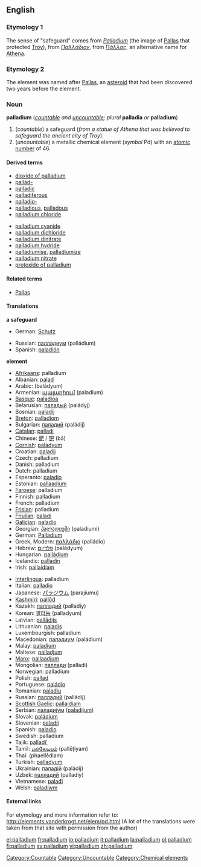 {{See|Palladium}}
==English==
{{elements|Pd|rhodium|Rh|silver|Ag}}
=== Etymology 1 ===
The sense of "safeguard" comes from {{L.}} ''[[Palladium]]'' (the image of [[Pallas]] that protected [[Troy]]), from {{Gr.}} ''[[Παλλάδιον]]'', from ''[[Πάλλας]]'', an alternative name for [[Athena]].

=== Etymology 2 ===
The element was named after [[w:Pallas|Pallas]], an [[asteroid]] that had been discovered two years before the element.

=== Noun ===
'''palladium''' (''[[countable]] and [[uncountable]]; plural'' '''palladia''' ''or'' '''palladium''')
[[Category:Countable]]
[[Category:Uncountable]]
{{wikipedia}}

#(''countable'') a safeguard (''from a statue of Athena that was believed to safeguard the ancient city of Troy'').
#(''uncountable'') a metallic chemical element (''symbol'' Pd) with an [[atomic number]] of 46.

====Derived terms====
{{top2}}
*[[dioxide of palladium]]
*[[pallad-]]
*[[palladic]]
*[[palladiferous]]
*[[palladio-]]
*[[palladious]], [[palladous]]
*[[palladium chloride]]
{{mid2}}
*[[palladium cyanide]]
*[[palladium dichloride]]
*[[palladium dinitrate]]
*[[palladium hydride]]
*[[palladiumise]], [[palladiumize]]
*[[palladium nitrate]]
*[[protoxide of palladium]]
{{bottom}}

====Related terms====
*[[Pallas]]

==== Translations ====
'''a safeguard'''
{{top}}
*German: [[Schutz]] {{m}}
{{mid}}
*Russian: [[палладиум]] (palládium) {{m}}
*Spanish: [[paladión]] {{f}}
{{bottom}}

'''element'''
{{top}}
*[[Afrikaans]]: palladium
*Albanian: [[palad]]
*Arabic: {{ARchar|[[بلاديوم]]}} (baládyum) {{m}}
*Armenian: [[պալադիում]] (paladium)
*[[Basque]]: [[paladioa]]
*Belarusian: [[паладый]] (paládyj) {{m}}
*Bosnian: [[paladij]]
*[[Breton]]: [[palladiom]]
*Bulgarian: [[паладий]] (paládij) {{m}}
*[[Catalan]]: [[palladi]]
*Chinese: [[鈀]] / [[钯]] (bǎ)
*[[Cornish]]: [[paladyum]]
*Croatian: [[paladij]]
*Czech: palladium
*Danish: palladium
*Dutch: palladium {{n}}
*Esperanto: [[paladio]]
*Estonian: [[pallaadium]]
*[[Faroese]]: palladium
*Finnish: palladium
*French: palladium {{m}}
*[[Frisian]]: palladium
*[[Friulian]]: [[paladi]]
*[[Galician]]: [[paladio]]
*Georgian: [[პალადიუმი]] (paladiumi)
*German: [[Palladium]] {{n}}
*Greek, Modern: [[παλλάδιο]] (palládio) {{n}}
*Hebrew: [[פלדיום]] (paládyum)
*Hungarian: [[palládium]]
*Icelandic: [[palladín]]
*Irish: [[pallaidiam]]
{{mid}}
*[[Interlingua]]: palladium
*Italian: [[palladio]] {{m}}
*Japanese: [[パラジウム]] (parajiumu)
*[[Kashmiri]]: [[pallôd]]
*Kazakh: [[палладий]] (palladiy)
*Korean: [[팔라듐]] (palladyum)
*Latvian: [[pallādijs]]
*Lithuanian: [[paladis]]
*Luxembourgish: palladium
*Macedonian: [[паладиум]] (paládium) {{m}}
*Malay: [[paladium]]
*Maltese: [[palladjum]]
*[[Manx]]: [[pallaadjum]]
*Mongolian: [[паллади]] (palladi)
*Norwegian: palladium
*Polish: [[pallad]] {{m}}
*Portuguese: [[paládio]] {{m}}
*Romanian: [[paladiu]] {{n}}
*Russian: [[палладий]] (palládij) {{m}}
*[[Scottish Gaelic]]: [[pallaidiam]]
*Serbian: [[паладиjум]] ([[paladijum]]) {{m}}
*Slovak: [[paládium]]
*Slovenian: [[paladij]]
*Spanish: [[paladio]] {{m}}
*Swedish: palladium
*Tajik: [[palladi']]
*Tamil: [[பல்லேடியம்]] (pallēţiyam)
*Thai: {{THchar|[[แพลเลเดียม]]}} (phaellēdiam)
*Turkish: [[palladyum]]
*Ukrainian: [[паладiй]] (paládij) {{m}}
*Uzbek: [[палладий]] (palladiy)
*Vietnamese: [[palađi]]
*Welsh: [[paladiwm]]
{{bottom}}

====External links====
For etymology and more information refer to:
http://elements.vanderkrogt.net/elem/pd.html
(A lot of the translations were taken from that site with permission from the author)

[[Category:Chemical elements]]

[[el:palladium]]
[[fr:palladium]]
[[io:palladium]]
[[it:palladium]]
[[la:palladium]]
[[pl:palladium]]
[[fi:palladium]]
[[sv:palladium]]
[[vi:palladium]]
[[zh:palladium]]